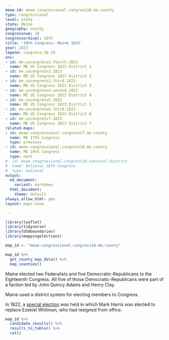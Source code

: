 ```yaml
---
meae-id: meae.congressional.congress18.me.county
type: congressional
level: state
state: Maine
geography: county
congressnum: 18
congressordinal: 18th
title: '18th Congress: Maine 1823'
year: 1823
legend: congress-18-19
nnv:
- id: me.uscongress1.fourth.1823
  name: ME US Congress 1823 District 1
- id: me.uscongress2.1823
  name: ME US Congress 1823 District 2
- id: me.uscongress3.third.1823
  name: ME US Congress 1823 District 3
- id: me.uscongress4.second.1823
  name: ME US Congress 1823 District 4
- id: me.uscongress5.1823
  name: ME US Congress 1823 District 5
- id: me.uscongress6.third.1823
  name: ME US Congress 1823 District 6
- id: me.uscongress7.1823
  name: ME US Congress 1823 District 7
related-maps:
- id: meae.congressional.congress17.me.county
  name: ME 17th Congress
  type: previous
- id: meae.congressional.congress19.me.county
  name: ME 19th Congress
  type: next
#- id: meae.congressional.congress18.national.district
#  name: National 18th Congress
#  type: national
output:
  md_document:
    variant: markdown
  html_document:
    theme: default
always_allow_html: yes
layout: maps-show

---
```


```r
library(leaflet)
library(tidyverse)
library(USAboundaries)
library(mappingelections)

map_id <- "meae.congressional.congress18.me.county"
```

<div class="map">

```r
map_id %>%
  get_county_map_data() %>%
  map_counties()
```

</div>

Maine elected two Federalists and five Democratic-Republicans to the Eighteenth Congress. All five of those Democratic-Republicans were part of a faction led by John Quincy Adams and Henry Clay. 

Maine used a district system for electing members to Congress. 

In 1822, a [special election](https://elections.lib.tufts.edu/catalog/tufts:me.uscongress2.1822) was held in which Mark Harris was elected to replace Ezekiel Whitman, who had resigned from office.

<div class="results-table">

```r
map_id %>%
  candidate_results() %>%
  results_to_table() %>%
  cat()
```

</div>
